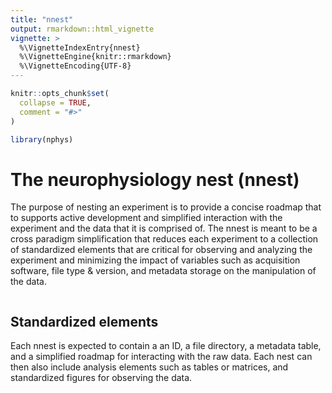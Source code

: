 ```yaml
---
title: "nnest"
output: rmarkdown::html_vignette
vignette: >
  %\VignetteIndexEntry{nnest}
  %\VignetteEngine{knitr::rmarkdown}
  %\VignetteEncoding{UTF-8}
---
```


```r
knitr::opts_chunk$set(
  collapse = TRUE,
  comment = "#>"
)
```

```r
library(nphys)
```

# The neurophysiology nest (nnest)

The purpose of nesting an experiment is to provide a concise roadmap that to 
supports active development and simplified interaction with the experiment and
the data that it is comprised of. The nnest is meant to be a cross paradigm simplification
that reduces each experiment to a collection of standardized elements that are 
critical for observing and analyzing the experiment and minimizing the impact of
variables such as acquisition software, file type & version, and metadata storage 
on the manipulation of the data. 


```r

```

## Standardized elements

Each nnest is expected to contain a an ID, a file directory, a metadata table, 
and a simplified roadmap for interacting with the raw data. Each nest can then also 
include analysis elements such as tables or matrices, and standardized figures for
observing the data.









